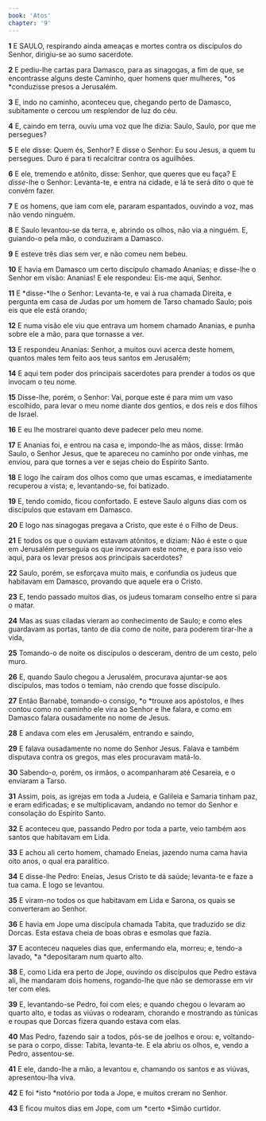 ```yaml
---
book: 'Atos'
chapter: '9'
---
```


**1** E SAULO, respirando ainda ameaças e mortes contra os discípulos do Senhor, dirigiu-se ao sumo sacerdote.

**2** E pediu-lhe cartas para Damasco, para as sinagogas, a fim de que, se encontrasse alguns deste Caminho, quer homens quer mulheres, *os *conduzisse presos a Jerusalém.

**3** E, indo no caminho, aconteceu que, chegando perto de Damasco, subitamente o cercou um resplendor de luz do céu.

**4** E, caindo em terra, ouviu uma voz que lhe dizia: Saulo, Saulo, por que me persegues?

**5** E ele disse: Quem és, Senhor? E disse o Senhor: Eu sou Jesus, a quem tu persegues. Duro é para ti recalcitrar contra os aguilhões.

**6** E ele, tremendo e atônito, disse: Senhor, que queres que eu faça? E _disse_-lhe o Senhor: Levanta-te, e entra na cidade, e lá te será dito o que te convém fazer.

**7** E os homens, que iam com ele, pararam espantados, ouvindo a voz, mas não vendo ninguém.

**8** E Saulo levantou-se da terra, e, abrindo os olhos, não via a ninguém. E, guiando-o pela mão, o conduziram a Damasco.

**9** E esteve três dias sem ver, e não comeu nem bebeu.

**10** E havia em Damasco um certo discípulo chamado Ananias; e disse-lhe o Senhor em visão: Ananias! E ele respondeu: Eis-me aqui, Senhor.

**11** E *disse-*lhe o Senhor: Levanta-te, e vai à rua chamada Direita, e pergunta em casa de Judas por um homem de Tarso chamado Saulo; pois eis que ele está orando;

**12** E numa visão ele viu que entrava um homem chamado Ananias, e punha sobre ele a mão, para que tornasse a ver.

**13** E respondeu Ananias: Senhor, a muitos ouvi acerca deste homem, quantos males tem feito aos teus santos em Jerusalém;

**14** E aqui tem poder dos principais sacerdotes para prender a todos os que invocam o teu nome.

**15** Disse-lhe, porém, o Senhor: Vai, porque este é para mim um vaso escolhido, para levar o meu nome diante dos gentios, e dos reis e dos filhos de Israel.

**16** E eu lhe mostrarei quanto deve padecer pelo meu nome.

**17** E Ananias foi, e entrou na casa e, impondo-lhe as mãos, disse: Irmão Saulo, o Senhor Jesus, que te apareceu no caminho por onde vinhas, me enviou, para que tornes a ver e sejas cheio do Espírito Santo.

**18** E logo lhe caíram dos olhos como que umas escamas, e imediatamente recuperou a vista; e, levantando-se, foi batizado.

**19** E, tendo comido, ficou confortado. E esteve Saulo alguns dias com os discípulos que estavam em Damasco.

**20** E logo nas sinagogas pregava a Cristo, que este é o Filho de Deus.

**21** E todos os que o ouviam estavam atônitos, e diziam: Não é este o que em Jerusalém perseguia os que invocavam este nome, e para isso veio aqui, para os levar presos aos principais sacerdotes?

**22** Saulo, porém, se esforçava muito mais, e confundia os judeus que habitavam em Damasco, provando que aquele era o Cristo.

**23** E, tendo passado muitos dias, os judeus tomaram conselho entre si para o matar.

**24** Mas as suas ciladas vieram ao conhecimento de Saulo; e como eles guardavam as portas, tanto de dia como de noite, para poderem tirar-lhe a vida,

**25** Tomando-o de noite os discípulos o desceram, dentro de um cesto, pelo muro.

**26** E, quando Saulo chegou a Jerusalém, procurava ajuntar-se aos discípulos, mas todos o temiam, não crendo que fosse discípulo.

**27** Então Barnabé, tomando-o consigo, *o *trouxe aos apóstolos, e lhes contou como no caminho ele vira ao Senhor e lhe falara, e como em Damasco falara ousadamente no nome de Jesus.

**28** E andava com eles em Jerusalém, entrando e saindo,

**29** E falava ousadamente no nome do Senhor Jesus. Falava e também disputava contra os gregos, mas eles procuravam matá-lo.

**30** Sabendo-_o,_ porém, os irmãos, o acompanharam até Cesareia, e o enviaram a Tarso.

**31** Assim, pois, as igrejas em toda a Judeia, e Galileia e Samaria tinham paz, e eram edificadas; e se multiplicavam, andando no temor do Senhor e consolação do Espírito Santo.

**32** E aconteceu que, passando Pedro por toda a parte, veio também aos santos que habitavam em Lida.

**33** E achou ali certo homem, chamado Eneias, jazendo numa cama havia oito anos, o qual era paralítico.

**34** E disse-lhe Pedro: Eneias, Jesus Cristo te dá saúde; levanta-te e faze a tua cama. E logo se levantou.

**35** E viram-no todos os que habitavam em Lida e Sarona, os quais se converteram ao Senhor.

**36** E havia em Jope uma discípula chamada Tabita, que traduzido se diz Dorcas. Esta estava cheia de boas obras e esmolas que fazia.

**37** E aconteceu naqueles dias que, enfermando ela, morreu; e, tendo-a lavado, *a *depositaram num quarto alto.

**38** E, como Lida era perto de Jope, ouvindo os discípulos que Pedro estava ali, lhe mandaram dois homens, rogando-lhe que não se demorasse em vir ter com eles.

**39** E, levantando-se Pedro, foi com eles; e quando chegou o levaram ao quarto alto, e todas as viúvas o rodearam, chorando e mostrando as túnicas e roupas que Dorcas fizera quando estava com elas.

**40** Mas Pedro, fazendo sair a todos, pôs-se de joelhos e orou: e, voltando-se para o corpo, disse: Tabita, levanta-te. E ela abriu os olhos, e, vendo a Pedro, assentou-se.

**41** E ele, dando-lhe a mão, a levantou e, chamando os santos e as viúvas, apresentou-lha viva.

**42** E foi *isto *notório por toda a Jope, e muitos creram no Senhor.

**43** E ficou muitos dias em Jope, com um *certo *Simão curtidor.
